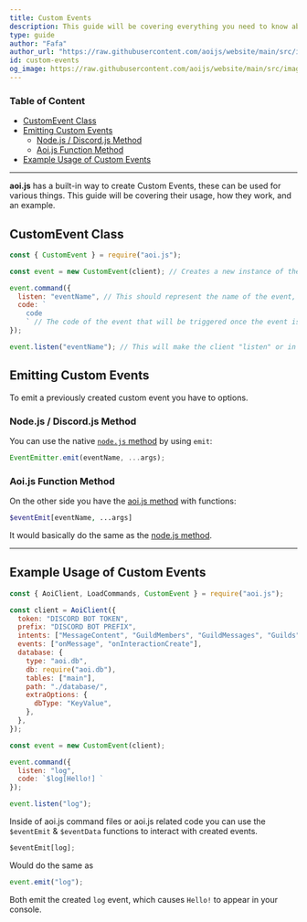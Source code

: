 ```yaml
---
title: Custom Events
description: This guide will be covering everything you need to know about Custom Events and their usage.
type: guide
author: "Fafa"
author_url: "https://raw.githubusercontent.com/aoijs/website/main/src/images/contributors/fafa.png"
id: custom-events
og_image: https://raw.githubusercontent.com/aoijs/website/main/src/images/og/13.png
---
```


### Table of Content

- [CustomEvent Class](#customevent-class)
- [Emitting Custom Events](#emitting-custom-events)
  - [Node.js / Discord.js Method](#nodejs--discordjs-method)
  - [Aoi.js Function Method](#aoijs-function-method)
- [Example Usage of Custom Events](#example-usage-of-custom-events)

---

**aoi.js** has a built-in way to create Custom Events, these can be used for various things. This guide will be covering their usage, how they work, and an example.

## CustomEvent Class

```js
const { CustomEvent } = require("aoi.js");
```

```js
const event = new CustomEvent(client); // Creates a new instance of the CustomEvent class, passing the "client" as an argument.

event.command({
  listen: "eventName", // This should represent the name of the event, in this case it is "eventName".
  code: `
    code
    ` // The code of the event that will be triggered once the event is emitted.
});

event.listen("eventName"); // This will make the client "listen" or in other words, wait for the event to be triggered. It does not trigger the event yet.
```

## Emitting Custom Events

To emit a previously created custom event you have to options.

### Node.js / Discord.js Method

You can use the native [`node.js` method](https://nodejs.org/dist/latest/docs/api/events.html#emitteremiteventname-args) by using `emit`:

```js
EventEmitter.emit(eventName, ...args);
```

### Aoi.js Function Method

On the other side you have the [aoi.js method](https://github.com/AkaruiDevelopment/aoi.js/blob/v6/src/functions/misc/eventEmit.js) with functions:

```php
$eventEmit[eventName, ...args]
```

It would basically do the same as the [node.js method](#emitting-custom-events).

---

## Example Usage of Custom Events

```js
const { AoiClient, LoadCommands, CustomEvent } = require("aoi.js");

const client = AoiClient({
  token: "DISCORD BOT TOKEN",
  prefix: "DISCORD BOT PREFIX",
  intents: ["MessageContent", "GuildMembers", "GuildMessages", "Guilds"],
  events: ["onMessage", "onInteractionCreate"],
  database: {
    type: "aoi.db",
    db: require("aoi.db"),
    tables: ["main"],
    path: "./database/",
    extraOptions: {
      dbType: "KeyValue",
    },
  },
});

const event = new CustomEvent(client);

event.command({
  listen: "log",
  code: `$log[Hello!] `
});

event.listen("log");
```

Inside of aoi.js command files or aoi.js related code you can use the `$eventEmit` & `$eventData` functions to interact with created events.

```js
$eventEmit[log];
```

Would do the same as

```js
event.emit("log");
```

Both emit the created `log` event, which causes `Hello!` to appear in your console.
